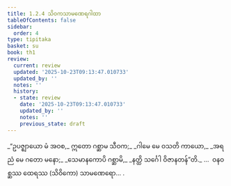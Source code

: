 ```yaml
---
title: 1.2.4 သိဝကသာမဏေရဂါထာ
tableOfContents: false
sidebar:
  order: 4
type: tipitaka
basket: su
book: th1
review:
  current: review
  updated: '2025-10-23T09:13:47.010733'
  updated_by: ''
  notes: ''
  history:
  - state: review
    date: '2025-10-23T09:13:47.010733'
    updated_by: ''
    notes: ''
    previous_state: draft
---
```



<ReviewStatus review={frontmatter.review} showDetails={true} />

<HypothesisAnnotation frontmatter={frontmatter} />

<DynamicBreadcrumb />

<Division number="14" book="th1" e="ch" v="19" p="223">

<Paragraph number="34" type="verses" book="th1">
_“ဥပဇ္ဈာယော မံ အဝစ,_  
ဣတော ဂစ္ဆာမ သီဝက;_  
_ဂါမေ မေ ဝသတိ ကာယော,_  
_အရညံ မေ ဂတော မနော;_  
_သေမာနကောပိ ဂစ္ဆာမိ,_  
_နတ္ထိ သင်္ဂေါ ဝိဇာနတန်”တိ._  


</Paragraph>
</Division>

<Paragraph number="35" type="center" book="th1">
…  ဝနဝစ္ဆဿ ထေရဿ (သိဝိကော) သာမဏေရော… .
</Paragraph>